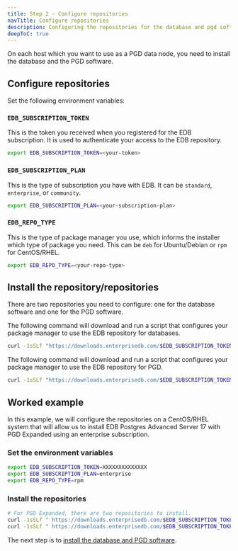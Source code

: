```yaml
---
title: Step 2 - Configure repositories
navTitle: Configure repositories
description: Configuring the repositories for the database and pgd software on each host.
deepToC: true
---
```


On each host which you want to use as a PGD data node, you need to install the database and the PGD software.

## Configure repositories

Set the following environment variables:

### `EDB_SUBSCRIPTION_TOKEN`

This is the token you received when you registered for the EDB subscription. It is used to authenticate your access to the EDB repository.

```bash
export EDB_SUBSCRIPTION_TOKEN=<your-token>
```

### `EDB_SUBSCRIPTION_PLAN`

This is the type of subscription you have with EDB. It can be `standard`, `enterprise`, or `community`. 

```bash
export EDB_SUBSCRIPTION_PLAN=<your-subscription-plan>
```

### `EDB_REPO_TYPE`

This is the type of package manager you use, which informs the installer which type of package you need. This can be `deb` for Ubuntu/Debian or `rpm` for CentOS/RHEL.

```bash
export EDB_REPO_TYPE=<your-repo-type>
```

## Install the repository/repositories

There are two repositories you need to configure: one for the database software and one for the PGD software.

The following command will download and run a script that configures your package manager to use the EDB repository for databases.

```bash
curl -1sSLf "https://downloads.enterprisedb.com/$EDB_SUBSCRIPTION_TOKEN/$EDB_SUBSCRIPTION_PLAN/setup.$EDB_REPO_TYPE.sh" | sudo -E bash
```

The following command will download and run a script that configures your package manager to use the EDB repository for PGD.

```bash
curl -1sSLf "https://downloads.enterprisedb.com/$EDB_SUBSCRIPTION_TOKEN/postgres_distributed/setup.$EDB_REPO_TYPE.sh" | sudo -E bash
```


## Worked example

In this example, we will configure the repositories on a CentOS/RHEL system that will allow us to install EDB Postgres Advanced Server 17 with PGD Expanded using an enterprise subscription.

### Set the environment variables

```bash
export EDB_SUBSCRIPTION_TOKEN=XXXXXXXXXXXXXX
export EDB_SUBSCRIPTION_PLAN=enterprise
export EDB_REPO_TYPE=rpm
```

### Install the repositories

```bash
# For PGD Expanded, there are two repositories to install.
curl -1sSLf " https://downloads.enterprisedb.com/$EDB_SUBSCRIPTION_TOKEN/$EDB_SUBSCRIPTION_PLAN/setup.$EDB_REPO_TYPE.sh" | sudo -E bash
curl -1sSLf " https://downloads.enterprisedb.com/$EDB_SUBSCRIPTION_TOKEN/postgres_distributed/setup.$EDB_REPO_TYPE.sh" | sudo -E bash
```

The next step is to [install the database and PGD software](03-installing-database-and-pgd/).